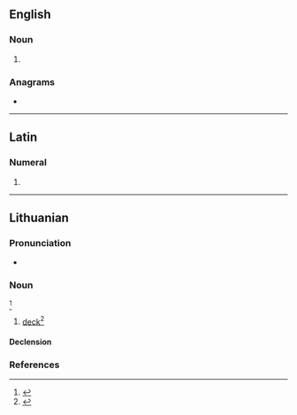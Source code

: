 {{also|Denis|dénis|Dênis}}
==English==

===Noun===
{{head|en|noun form}}

# {{plural of|en|deni}}

===Anagrams===
* {{anagrams|en|a=deins|Sinde|dines|enids|nides|snide|snied}}

----

==Latin==

===Numeral===
{{la-num-form|dēnīs}}

# {{inflection of|la|dēnī||dat//abl|m//f//n|p}}

----

==Lithuanian==
{{wikipedia|lang=lt}}

===Pronunciation===
* {{IPA|lt|/ˈdʲæːnʲɪs/}}

===Noun===
{{lt-noun|head=dẽnis|m|dẽniai|2}}<ref>{{R:lt:DLKŽ1954}}</ref>

# [[deck]]<ref>{{R:lt:Martsinkyavitshute1993}}</ref>

====Declension====
{{lt-noun-m-is-1-2|den|dẽn}}

===References===
<references />